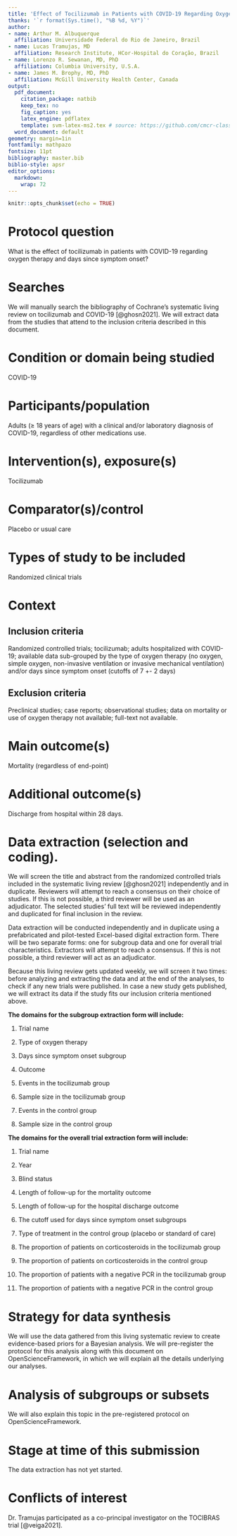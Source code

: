 ```yaml
---
title: 'Effect of Tocilizumab in Patients with COVID-19 Regarding Oxygen Therapy and Days Since Symptom Onset: Data Extraction Protocol'
thanks: '`r format(Sys.time(), "%B %d, %Y")`'
author:
- name: Arthur M. Albuquerque
  affiliation: Universidade Federal do Rio de Janeiro, Brazil
- name: Lucas Tramujas, MD
  affiliation: Research Institute, HCor‐Hospital do Coração, Brazil
- name: Lorenzo R. Sewanan, MD, PhD
  affiliation: Columbia University, U.S.A.
- name: James M. Brophy, MD, PhD
  affiliation: McGill University Health Center, Canada
output:
  pdf_document:
    citation_package: natbib
    keep_tex: no
    fig_caption: yes
    latex_engine: pdflatex
    template: svm-latex-ms2.tex # source: https://github.com/cmcr-class/example_article
  word_document: default
geometry: margin=1in
fontfamily: mathpazo
fontsize: 11pt
bibliography: master.bib
biblio-style: apsr
editor_options: 
  markdown: 
    wrap: 72
---
```


```r
knitr::opts_chunk$set(echo = TRUE)
```

# Protocol question

What is the effect of tocilizumab in patients with COVID-19 regarding oxygen
therapy and days since symptom onset?

# Searches

We will manually search the bibliography of Cochrane's systematic living
review on tocilizumab and COVID-19 [@ghosn2021]. We will extract data from the
studies that attend to the inclusion criteria described in this document.

# Condition or domain being studied

COVID-19

# Participants/population

Adults ($\geq$ 18 years of age) with a clinical and/or laboratory diagnosis 
of COVID-19, regardless of other medications use.

# Intervention(s), exposure(s)

Tocilizumab

# Comparator(s)/control

Placebo or usual care

# Types of study to be included

Randomized clinical trials

# Context

## Inclusion criteria

Randomized controlled trials; tocilizumab; adults hospitalized with COVID-19;
available data sub-grouped by the type of oxygen therapy (no oxygen, simple
oxygen, non-invasive ventilation or invasive mechanical ventilation) and/or days
since symptom onset (cutoffs of 7 +- 2 days)

## Exclusion criteria

Preclinical studies; case reports; observational studies; data on mortality or
use of oxygen therapy not available; full-text not available.

# Main outcome(s)

Mortality (regardless of end-point)

# Additional outcome(s)

Discharge from hospital within 28 days.

# Data extraction (selection and coding).

We will screen the title and abstract from the randomized controlled trials
included in the systematic living review [@ghosn2021] independently
and in duplicate. Reviewers will attempt to reach a consensus on their choice of
studies. If this is not possible, a third reviewer will be used as an
adjudicator. The selected studies' full text will be reviewed independently and
duplicated for final inclusion in the review.

Data extraction will be conducted independently and in duplicate using a
prefabricated and pilot-tested Excel-based digital extraction form. There will
be two separate forms: one for subgroup data and one for overall trial
characteristics. Extractors will attempt to reach a consensus. If this is not
possible, a third reviewer will act as an adjudicator.

Because this living review gets updated weekly, we will screen it two times:
before analyzing and extracting the data and at the end of the analyses, to
check if any new trials were published. In case a new study gets published, we
will extract its data if the study fits our inclusion criteria mentioned above.

**The domains for the subgroup extraction form will include:**

1.  Trial name

2.  Type of oxygen therapy

3.  Days since symptom onset subgroup

4.  Outcome

5.  Events in the tocilizumab group

6.  Sample size in the tocilizumab group

7.  Events in the control group

8.  Sample size in the control group

**The domains for the overall trial extraction form will include:**

1.  Trial name

2.  Year

3.  Blind status

4.  Length of follow-up for the mortality outcome

5.  Length of follow-up for the hospital discharge outcome

6.  The cutoff used for days since symptom onset subgroups

7.  Type of treatment in the control group (placebo or standard of care)

8.  The proportion of patients on corticosteroids in the tocilizumab group

9. The proportion of patients on corticosteroids in the control group

10. The proportion of patients with a negative PCR in the tocilizumab group

11. The proportion of patients with a negative PCR in the control group

# Strategy for data synthesis

We will use the data gathered from this living systematic review to create
evidence-based priors for a Bayesian analysis. We will pre-register the protocol
for this analysis along with this document on OpenScienceFramework, in which we
will explain all the details underlying our analyses.

# Analysis of subgroups or subsets

We will also explain this topic in the pre-registered protocol on
OpenScienceFramework.

# Stage at time of this submission

The data extraction has not yet started.

# Conflicts of interest

Dr. Tramujas participated as a co-principal investigator on the TOCIBRAS trial
[@veiga2021].
